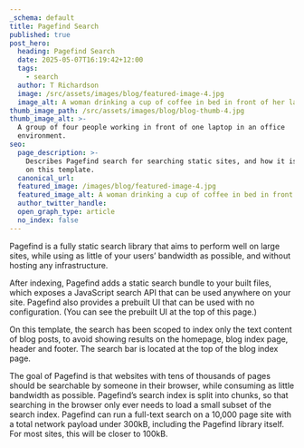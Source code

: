 ```yaml
---
_schema: default
title: Pagefind Search
published: true
post_hero:
  heading: Pagefind Search
  date: 2025-05-07T16:19:42+12:00
  tags:
    - search
  author: T Richardson
  image: /src/assets/images/blog/featured-image-4.jpg
  image_alt: A woman drinking a cup of coffee in bed in front of her laptop.
thumb_image_path: /src/assets/images/blog/blog-thumb-4.jpg
thumb_image_alt: >-
  A group of four people working in front of one laptop in an office
  environment.
seo:
  page_description: >-
    Describes Pagefind search for searching static sites, and how it is set up
    on this template.
  canonical_url:
  featured_image: /images/blog/featured-image-4.jpg
  featured_image_alt: A woman drinking a cup of coffee in bed in front of her laptop.
  author_twitter_handle:
  open_graph_type: article
  no_index: false
---
```

Pagefind is a fully static search library that aims to perform well on large sites, while using as little of your users’ bandwidth as possible, and without hosting any infrastructure.

After indexing, Pagefind adds a static search bundle to your built files, which exposes a JavaScript search API that can be used anywhere on your site. Pagefind also provides a prebuilt UI that can be used with no configuration. (You can see the prebuilt UI at the top of this page.)

On this template, the search has been scoped to index only the text content of blog posts, to avoid showing results on the homepage, blog index page, header and footer. The search bar is located at the top of the blog index page.

The goal of Pagefind is that websites with tens of thousands of pages should be searchable by someone in their browser, while consuming as little bandwidth as possible. Pagefind’s search index is split into chunks, so that searching in the browser only ever needs to load a small subset of the search index. Pagefind can run a full-text search on a 10,000 page site with a total network payload under 300kB, including the Pagefind library itself. For most sites, this will be closer to 100kB.